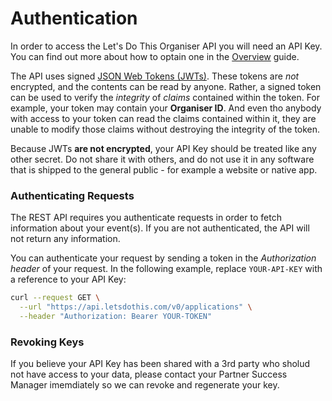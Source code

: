 # Authentication

In order to access the Let's Do This Organiser API you will need an API Key. You can find out more about how to optain one in the [Overview](./overview) guide.

The API uses signed [JSON Web Tokens (JWTs)](https://jwt.io/introduction). These tokens are _not_ encrypted, and the contents can be read by anyone. Rather, a signed token can be used to verify the _integrity_ of _claims_ contained within the token. For example, your token may contain your **Organiser ID**. And even tho anybody with access to your token can read the claims contained within it, they are unable to modify those claims without destroying the integrity of the token.

Because JWTs **are not encrypted**, your API Key should be treated like any other secret. Do not share it with others, and do not use it in any software that is shipped to the general public - for example a website or native app.

### Authenticating Requests

The REST API requires you authenticate requests in order to fetch information about your event(s). If you are not authenticated, the API will not return any information.

You can authenticate your request by sending a token in the _Authorization header_ of your request. In the following example, replace `YOUR-API-KEY` with a reference to your API Key:

```bash
curl --request GET \
  --url "https://api.letsdothis.com/v0/applications" \
  --header "Authorization: Bearer YOUR-TOKEN"
```

### Revoking Keys

If you believe your API Key has been shared with a 3rd party who sholud not have access to your data, please contact your Partner Success Manager imemdiately so we can revoke and regenerate your key.
